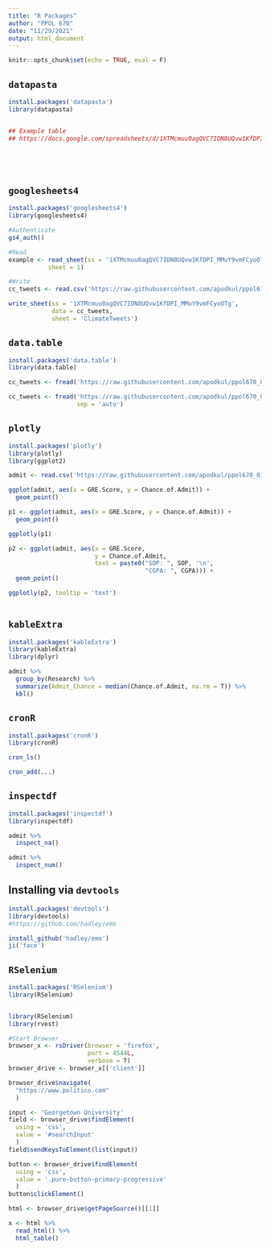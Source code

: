 ```yaml
---
title: "R Packages"
author: "PPOL 670"
date: "11/29/2021"
output: html_document
---
```


```r
knitr::opts_chunk$set(echo = TRUE, eval = F)
```

## `datapasta`
```r
install.packages('datapasta')
library(datapasta)


## Example table
## https://docs.google.com/spreadsheets/d/1XTMcmuu0agQVC7IDN8UQvw1KfDPI_MMuY9vmFCyoOTg/edit?usp=sharing






```

## `googlesheets4`
```r
install.packages('googlesheets4')
library(googlesheets4)

#Authenticate
gs4_auth()

#Read
example <- read_sheet(ss = '1XTMcmuu0agQVC7IDN8UQvw1KfDPI_MMuY9vmFCyoOTg', 
           sheet = 1)

#Write
cc_tweets <- read.csv('https://raw.githubusercontent.com/apodkul/ppol670_01/main/Labs/Week11/Climate_tweets.csv')

write_sheet(ss = '1XTMcmuu0agQVC7IDN8UQvw1KfDPI_MMuY9vmFCyoOTg', 
            data = cc_tweets,
            sheet = 'ClimateTweets')

```

## `data.table`
```r
install.packages('data.table')
library(data.table)

cc_tweets <- fread('https://raw.githubusercontent.com/apodkul/ppol670_01/main/Labs/Week11/Climate_tweets.csv')

cc_tweets <- fread('https://raw.githubusercontent.com/apodkul/ppol670_01/main/Labs/Week11/Climate_tweets.csv', 
                   sep = 'auto')

```

## `plotly`
```r
install.packages('plotly')
library(plotly)
library(ggplot2)

admit <- read.csv('https://raw.githubusercontent.com/apodkul/ppol670_01/main/Labs/Week12/Admissions_missing.csv')

ggplot(admit, aes(x = GRE.Score, y = Chance.of.Admit)) + 
  geom_point()

p1 <- ggplot(admit, aes(x = GRE.Score, y = Chance.of.Admit)) + 
  geom_point() 

ggplotly(p1)

p2 <- ggplot(admit, aes(x = GRE.Score, 
                        y = Chance.of.Admit, 
                        text = paste0("SOP: ", SOP, '\n',
                                      "CGPA: ", CGPA))) + 
  geom_point() 

ggplotly(p2, tooltip = 'text')
  
```

## `kableExtra`
```r
install.packages('kableExtra')
library(kableExtra)
library(dplyr)

admit %>% 
  group_by(Research) %>%
  summarize(Admit_Chance = median(Chance.of.Admit, na.rm = T)) %>%
  kbl()
```

## `cronR`
```r
install.packages('cronR')
library(cronR)

cron_ls()

cron_add(...)
```

## `inspectdf`
```r
install.packages('inspectdf')
library(inspectdf)

admit %>% 
  inspect_na()

admit %>% 
  inspect_num()
```

## Installing via `devtools`
```r
install.packages('devtools')
library(devtools)
#https://github.com/hadley/emo

install_github('hadley/emo')
ji('face')
```

## `RSelenium`
```r
install.packages('RSelenium')
library(RSelenium)


library(RSelenium)
library(rvest)

#Start Browser 
browser_x <- rsDriver(browser = 'firefox', 
                      port = 4544L, 
                      verbose = T)
browser_drive <- browser_x[['client']]

browser_drive$navigate(
  "https://www.politico.com"
  )

input <- 'Georgetown University'
field <- browser_drive$findElement(
  using = 'css', 
  value = '#searchInput'
  )
field$sendKeysToElement(list(input))

button <- browser_drive$findElement(
  using = 'css', 
  value = '.pure-button-primary-progressive'
  )
button$clickElement()

html <- browser_drive$getPageSource()[[1]]

x <- html %>% 
  read_html() %>%
  html_table()

```
